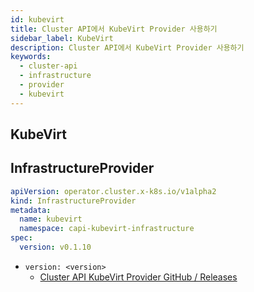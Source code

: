 ```yaml
---
id: kubevirt
title: Cluster API에서 KubeVirt Provider 사용하기
sidebar_label: KubeVirt
description: Cluster API에서 KubeVirt Provider 사용하기
keywords:
  - cluster-api
  - infrastructure
  - provider
  - kubevirt
---
```


## KubeVirt

## InfrastructureProvider

```yaml
apiVersion: operator.cluster.x-k8s.io/v1alpha2
kind: InfrastructureProvider
metadata:
  name: kubevirt
  namespace: capi-kubevirt-infrastructure
spec:
  version: v0.1.10
```

- `version: <version>`
  - [Cluster API KubeVirt Provider GitHub / Releases](https://github.com/kubernetes-sigs/cluster-api-provider-kubevirt/releases)
